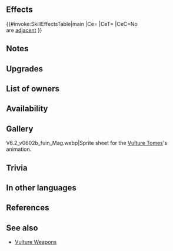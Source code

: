 {{Weapon Infobox
|tagid=SID_ブラーバルチャー＋
|intID=4386
|userVersion1=Closed
|userVersion2=Open
|userVersion3=Gleam Closed
|userVersion4=Gleam Open
|exclusive=0
|weaponType=Blue Tome
|cost=300
|might=12
|range=2
|effect=If unit is not adjacent to an ally, inflicts penalty on foe's Atk/Res during combat = 5 + any current penalty on each of those stats. (Example: if foe has -7 penalty to Atk, inflicts Atk-12, for a net penalty of Atk-19 during combat.) Calculates each stat penalty independently.
|required=Blárvulture
|refinePaths=default
|refineSP=350
|refineMedals=500
|refineStones=50
|properties=random_owner
}}
==Effects==
{{#invoke:SkillEffectsTable|main
|Ce={{Eft|Temporary Debuffs|Atk/Res|5 + {{SEt|penalties}}<br>on {{Tgt|Foe}}'s Atk/Res}}
|CeT={{Tgt|Foe}}
|CeC=No {{Tgt|Allies}}<br>are [[adjacent]]
}}

==Notes==
{{TemporaryDebufffromPenalty}}
==Upgrades==
{{Weapon Upgrade List}}
==List of owners==
{{Skill Hero List}}
==Availability==
{{PassiveFocusList}}
{{PassiveDistributionList}}
{{PassiveCombatManualList}}
==Gallery==
<gallery>
V6.2_v0602b_fuin_Mag.webp|Sprite sheet for the [[Skill families/Weapons#Vulture|Vulture Tomes]]'s animation.
</gallery>
==Trivia==
{{TomeColorTrivia|blar}}
==In other languages==
{{OtherLanguages
|japanese=
|german=
|spanishEU=
|spanishLA=
|french=
|italian=
|chineseTW=
|portuguese=
}}
==References==
<references/>
==See also==
{{See also skills|cond=Description LIKE '%penalty on foe_s%+%current penalty on each of those stats%' AND Description NOT LIKE '%【Foe Penalty Doubler】%' AND WikiName NOT LIKE '%vulture%' AND Exclusive=1}}
* [[Skill families/Weapons#Vulture|Vulture Weapons]]
{{Weapons Navbox}}